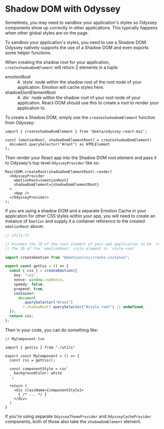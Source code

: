 
<Meta title="Installation/Shadow DOM" />

# Shadow DOM with Odyssey

Sometimes, you may need to sandbox your application's styles so Odyssey components show up correctly in other applications. This typically happens when other global styles are on the page.

To sandbox your application's styles, you need to use a Shadow DOM. Odyssey natively supports the use of a Shadow DOM and even exports some helper functions.

When creating the shadow root for your application, `createshadowDomElement` will return 2 elements in a tuple:

<dl>
  <dt>emotionRoot</dt>
  <dd>A `style` node within the shadow root of the root node of your application. Emotion will cache styles here.</dd>

  <dt>shadowDomElementRoot</dt>
  <dd>A `div` node within the shadow root of your root node of your application. React-DOM should use this to create a root to render your application to.</dd>
</dl>

To create a Shadow DOM, simply use the `createshadowDomElement` function from Odyssey:

```tsx
import { createshadowDomElement } from "@okta/odyssey-react-mui";

const [emotionRoot, shadowDomElementRoot] = createshadowDomElement(
  document.querySelector("#root") as HTMLElement
);
```

Then render your React app into the Shadow DOM root element and pass it to Odyssey's top-level `OdysseyProvider` like so:

```tsx
ReactDOM.createRoot(shadowDomElementRoot).render(
  <OdysseyProvider
    emotionRoot={emotionRoot}
    shadowDomElement={shadowDomElementRoot}
  >
    <App />
  </OdysseyProvider>
);
```

If you are using a shadow DOM and a separate Emotion Cache in your application for other CSS styles within your app, you will need to create an instance of `Emotion`
and supply it a container reference to the created `emotionRoot` above:

```ts
// utils.ts

// Assumes the ID of the root element of your web application to be `root`
// The ID of the `emotionRoot` style element is `style-root`

import createEmotion from "@emotion/css/create-instance";

export const getCss = () => {
  const { css } = createEmotion({
    key: "css",
    nonce: window.cspNonce,
    speedy: false,
    prepend: true,
    container:
      document
        .querySelector("#root")
        ?.shadowRoot?.querySelector("#style-root") || undefined,
  });
  return css;
};
```

Then in your code, you can do something like:

```tsx
// MyComponent.tsx

import { getCss } from "./utils"

export const MyComponent = () => {
  const css = getCss();

  const componentStyle = css`
    backgroundColor: white
  `;

  return (
    <div className={componentStyle}>
      { /* ... */ }
    </div>
  )
}
```

If you're using separate `OdysseyThemeProvider` and `OdysseyCacheProvider` components, both of those also take the `shadowDomElement` element.
